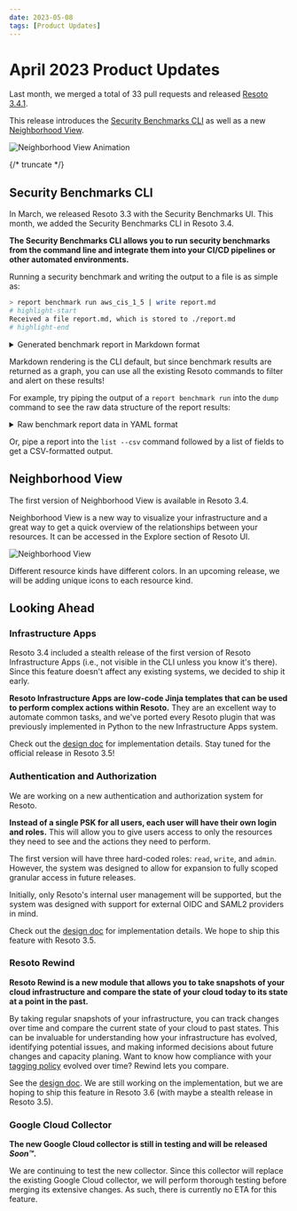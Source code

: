 ```yaml
---
date: 2023-05-08
tags: [Product Updates]
---
```


# April 2023 Product Updates

Last month, we merged a total of 33 pull requests and released [Resoto 3.4.1](/releases/3.4.1).

This release introduces the [Security Benchmarks CLI](./index.mdx#security-benchmarks-cli) as well as a new [Neighborhood View](./index.mdx#neighborhood-view).

![Neighborhood View Animation](./img/neighborhood.gif)

{/* truncate */}

## Security Benchmarks CLI

In March, we released Resoto 3.3 with the Security Benchmarks UI. This month, we added the Security Benchmarks CLI in Resoto 3.4.

**The Security Benchmarks CLI allows you to run security benchmarks from the command line and integrate them into your CI/CD pipelines or other automated environments.**

Running a security benchmark and writing the output to a file is as simple as:

```bash
> report benchmark run aws_cis_1_5 | write report.md
# highlight-start
​Received a file report.md, which is stored to ./report.md
# highlight-end
```

<details>
<summary>Generated benchmark report in Markdown format</summary>
<div>

```markdown title="report.md"
# Report for account 00123456789

Title: AWS CIS 1.5.0

Version: 1.5

Summary: 42 checks ✅ and 31 checks ❌

## Passed Checks

- ✅ critical: Ensure no root account access key exists
- ✅ critical: Ensure hardware MFA is enabled for the root account
- ✅ critical: Avoid the use of the root accounts
...

### 3.2 Ensure CloudTrail log file validation is enabled (all checks ❌)

CloudTrail log file validation creates a digitally signed digest file containing a hash of each log that CloudTrail writes to S3. These digest files can be used to determine whether a log file was changed, deleted, or unchanged after CloudTrail delivered the log. It is recommended that file validation be enabled on all CloudTrails.

- ❌ **medium**: Ensure CloudTrail log file validation is enabled

  - Risk: Enabling log file validation will provide additional integrity checking of CloudTrail logs.

  - There are 1 `aws_cloud_trail` resources failing this check.

  - Remediation: Ensure LogFileValidationEnabled is set to true for each trail.. See [Link](http://docs.aws.amazon.com/awscloudtrail/latest/userguide/cloudtrail-log-filevalidation-enabling.html) for more details.

### 3.3 Ensure the S3 bucket used to store CloudTrail logs is not publicly accessible (all checks ✅)

CloudTrail logs a record of every API call made in your AWS account. These logs file are stored in an S3 bucket. It is recommended that the bucket policy or access control list (ACL) applied to the S3 bucket that CloudTrail logs to prevent public access to the CloudTrail logs.

- ✅ **critical**: Ensure the S3 bucket CloudTrail logs is not publicly accessible
...
```

</div>
</details>

Markdown rendering is the CLI default, but since benchmark results are returned as a graph, you can use all the existing Resoto commands to filter and alert on these results!

For example, try piping the output of a `report benchmark run` into the `dump` command to see the raw data structure of the report results:

<details>
<summary>Raw benchmark report data in YAML format</summary>
<div>

```yaml
---
id: 23e2446e-ede2-11ed-a163-1ad5c904c3a4
kind: report_check_result
reported:
  categories:
  - security
  - compliance
  default_values: null
  detect:
    resoto: is(aws_ec2_security_group) and group_ip_permissions[*].{ip_protocol="-1"
      and ipv6_ranges[*].cidr_ipv6="::/0"}
  id: aws_ec2_allow_ingress_from_internet_to_any_port_ipv6
  provider: aws
  related: []
  remediation:
    action: null
    text: Apply Zero Trust approach. Implement a process to scan and remediate unrestricted
      or overly permissive network acls. Recommended best practices is to narrow the
      definition for the minimum ports required.
    url: https://docs.aws.amazon.com/vpc/latest/userguide/vpc-network-acls.html
  result_kind: aws_ec2_security_group
  risk: If Security groups are not properly configured the attack surface is increased.
  service: ec2
  severity: high
  title: Ensure no security groups allow ingress from ::/0 to any port.
  url: null
  kind: report_check_result
  name: Ensure no security groups allow ingress from ::/0 to any port.
  number_of_resources_failing: 41
  number_of_resources_failing_by_account:
    '00123456789': 3
    '00987654321': 6
    '00564738291': 22
```

</div>
</details>

Or, pipe a report into the `list --csv` command followed by a list of fields to get a CSV-formatted output.

## Neighborhood View

The first version of Neighborhood View is available in Resoto 3.4.

Neighborhood View is a new way to visualize your infrastructure and a great way to get a quick overview of the relationships between your resources. It can be accessed in the Explore section of Resoto UI.

![Neighborhood View](./img/neighborhood.png)

Different resource kinds have different colors. In an upcoming release, we will be adding unique icons to each resource kind.

## Looking Ahead

### Infrastructure Apps

Resoto 3.4 included a stealth release of the first version of Resoto Infrastructure Apps (i.e., not visible in the CLI unless you know it's there). Since this feature doesn't affect any existing systems, we decided to ship it early.

**Resoto Infrastructure Apps are low-code Jinja templates that can be used to perform complex actions within Resoto.** They are an excellent way to automate common tasks, and we've ported every Resoto plugin that was previously implemented in Python to the new Infrastructure Apps system.

Check out the [design doc](https://docs.google.com/document/d/1tHZpPAWKh1XMLqsoapAKibAkLnnqH0edCIC6Li-W2b8/edit?usp=sharing) for implementation details. Stay tuned for the official release in Resoto 3.5!

### Authentication and Authorization

We are working on a new authentication and authorization system for Resoto.

**Instead of a single PSK for all users, each user will have their own login and roles.** This will allow you to give users access to only the resources they need to see and the actions they need to perform.

The first version will have three hard-coded roles: `read`, `write`, and `admin`. However, the system was designed to allow for expansion to fully scoped granular access in future releases.

Initially, only Resoto's internal user management will be supported, but the system was designed with support for external OIDC and SAML2 providers in mind.

Check out the [design doc](https://docs.google.com/document/d/1yuD5d301uyIA8PCh-Ddew-i9EzPW5YoPWZ2AxjJutoY/edit?usp=sharing) for implementation details. We hope to ship this feature with Resoto 3.5.

### Resoto Rewind

**Resoto Rewind is a new module that allows you to take snapshots of your cloud infrastructure and compare the state of your cloud today to its state at a point in the past.**

By taking regular snapshots of your infrastructure, you can track changes over time and compare the current state of your cloud to past states. This can be invaluable for understanding how your infrastructure has evolved, identifying potential issues, and making informed decisions about future changes and capacity planing. Want to know how compliance with your [tagging policy](../../../effective-cloud-management-tagging-policies/index.mdx) evolved over time? Rewind lets you compare.

See the [design doc](https://docs.google.com/document/d/1HZLyJXYiNZ06gdgF4RvyApZy_uf3BhaRnNX45vLgwvg/edit?usp=sharing). We are still working on the implementation, but we are hoping to ship this feature in Resoto 3.6 (with maybe a stealth release in Resoto 3.5).

### Google Cloud Collector

**The new Google Cloud collector is still in testing and will be released _Soon™_.**

We are continuing to test the new collector. Since this collector will replace the existing Google Cloud collector, we will perform thorough testing before merging its extensive changes. As such, there is currently no ETA for this feature.
